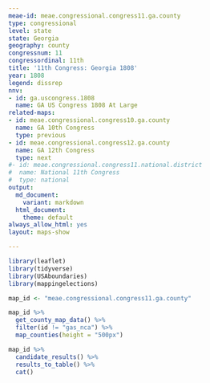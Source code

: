 ```yaml
---
meae-id: meae.congressional.congress11.ga.county
type: congressional
level: state
state: Georgia
geography: county
congressnum: 11
congressordinal: 11th
title: '11th Congress: Georgia 1808'
year: 1808
legend: dissrep
nnv:
- id: ga.uscongress.1808
  name: GA US Congress 1808 At Large
related-maps:
- id: meae.congressional.congress10.ga.county
  name: GA 10th Congress
  type: previous
- id: meae.congressional.congress12.ga.county
  name: GA 12th Congress
  type: next
#- id: meae.congressional.congress11.national.district
#  name: National 11th Congress
#  type: national
output:
  md_document:
    variant: markdown
  html_document:
    theme: default
always_allow_html: yes
layout: maps-show

---
```


```r
library(leaflet)
library(tidyverse)
library(USAboundaries)
library(mappingelections)

map_id <- "meae.congressional.congress11.ga.county"
```

<div class="map">

```r
map_id %>%
  get_county_map_data() %>%
  filter(id != "gas_nca") %>% 
  map_counties(height = "500px")
```

</div>

<div class="results-table">

```r
map_id %>%
  candidate_results() %>%
  results_to_table() %>%
  cat()
```

</div>
